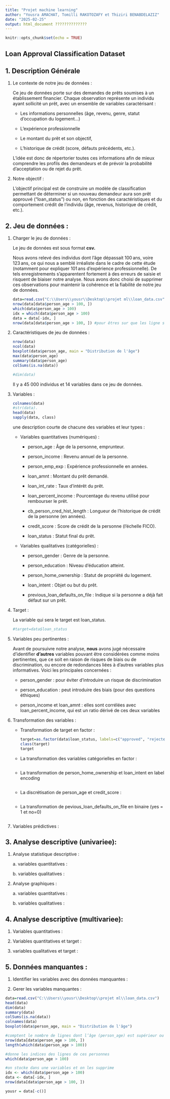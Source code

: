 ---
title: "Projet machine learning"
author: "Yousra AMACHAT, Tomilli RAKOTOZAFY et Thiziri BENABDELAZIZ" 
date: "2025-02-25"
output: html_document ??????????????
---

```{r setup, include=FALSE}
knitr::opts_chunk$set(echo = TRUE)
```

## Loan Approval Classification Dataset

## **1. Description Générale**

1.  Le contexte de notre jeu de données :

    Ce jeu de données porte sur des demandes de prêts soumises à un établissement financier. Chaque observation représente un individu ayant sollicité un prêt, avec un ensemble de variables caractérisant :

    -   Les informations personnelles (âge, revenu, genre, statut d’occupation du logement…)

    -   L’expérience professionnelle

    -   Le montant du prêt et son objectif,

    -   L’historique de crédit (score, défauts précédents, etc.).

    L’idée est donc de répertorier toutes ces informations afin de mieux comprendre les profils des demandeurs et de prévoir la probabilité d’acceptation ou de rejet du prêt.

2.  Notre objectif :

    L’objectif principal est de construire un modèle de classification permettant de déterminer si un nouveau demandeur aura son prêt approuvé (“loan_status”) ou non, en fonction des caractéristiques et du comportement crédit de l’individu (âge, revenus, historique de crédit, etc.).

## **2. Jeu de données :**

1.  Charger le jeu de données :

    Le jeu de données est sous format **csv.**

    Nous avons relevé des individus dont l’âge dépassait 100 ans, voire 123 ans, ce qui nous a semblé irréaliste dans le cadre de cette étude (notamment pour expliquer 101 ans d’expérience professionnelle). De tels enregistrements s’apparentent fortement à des erreurs de saisie et risquent de biaiser notre analyse. Nous avons donc choisi de supprimer ces observations pour maintenir la cohérence et la fiabilité de notre jeu de données.

    ```{r}
    data=read.csv("C:\\Users\\yousr\\Desktop\\projet ml\\loan_data.csv")
    nrow(data[data$person_age > 100, ]) 
    which(data$person_age > 100)
    idx = which(data$person_age > 100) 
    data = data[-idx, ] 
    nrow(data[data$person_age > 100, ]) #pour êtres sur que les ligne sont supprimees.
    ```

2.  Caractéristiques de jeu de données :

    ```{r}
    nrow(data) 
    ncol(data) 
    boxplot(data$person_age, main = "Distribution de l'âge")
    max(data$person_age)
    summary(data$person_age)
    colSums(is.na(data))

    #dim(data)
    ```

    Il y a 45 000 individus et 14 variables dans ce jeu de données.

3.  Variables :

    ```{r}
    colnames(data) 
    #str(data).
    head(data) 
    sapply(data, class)
    ```

    une description courte de chacune des variables et leur types :

    -   Variables quantitatives (numériques) :

        -   person_age : Âge de la personne, emprunteur.

        -   person_income : Revenu annuel de la personne.

        -   person_emp_exp : Expérience professionnelle en années.

        -   loan_amnt : Montant du prêt demandé.

        -   loan_int_rate : Taux d’intérêt du prêt.

        -   loan_percent_income : Pourcentage du revenu utilisé pour rembourser le prêt.

        -   cb_person_cred_hist_length : Longueur de l’historique de crédit de la personne (en années).

        -   credit_score : Score de crédit de la personne (l’échelle FICO).

        -   loan_status : Statut final du prêt.

    -   Variables qualitatives (catégorielles) :

        -   person_gender : Genre de la personne.

        -   person_education : Niveau d’éducation atteint.

        -   person_home_ownership : Statut de propriété du logement.

        -   loan_intent : Objet ou but du prêt.

        -   previous_loan_defaults_on_file : Indique si la personne a déjà fait défaut sur un prêt.

4.  Target :

    La variable qui sera le target est loan_status.

    ```{r}
    #target=data$loan_status
    ```

5.  Variables peu pertinentes :

    Avant de poursuivre notre analyse, **nous** avons jugé nécessaire d’identifier **d’autres** variables pouvant être considérées comme moins pertinentes, que ce soit en raison de risques de biais ou de discrimination, ou encore de redondances liées à d’autres variables plus informatives. Voici les principales concernées :

    -   person_gender : pour éviter d’introduire un risque de discrimination

    -   person_education : peut introduire des biais (pour des questions éthiques)

    -   person_income et loan_amnt : elles sont corrélées avec loan_percent_income, qui est un ratio dérivé de ces deux variables 

6.  Transformation des variables :

    -   Transformation de target en factor :

        ```{r}
        target=as.factor(data$loan_status, labels=c("approved", "rejected"))
        class(target) 
        target
        ```

    -   La transformation des variables catégorielles en factor :

        ```{r}

        ```

    -   La transformation de person_home_ownership et loan_intent en label encoding

        ```{r}

        ```

    -   La discrétisation de person_age et credit_score :

        ```{r}

        ```

    -   La transformation de pevious_loan_defaults_on_file en binaire (yes = 1 et no=0)

        ```{r}

        ```

7.  Variables prédictives :

## **3. Analyse descriptive (univariee):**

1.  Analyse statistique descriptive :

    a\. variables quantitatives :

    b\. variables qualitatives :

2.  Analyse graphiques :

    a\. variables quantitatives :

    b\. variables qualitatives :

## **4. Analyse descriptive (multivariee):**

1.  Variables quantitatives :

2.  Variables quantitatives et target :

3.  variables qualitatives et target :

## **5. Données manquantes :**

1.  Identifier les variables avec des données manquantes :

2.  Gerer les variables manquantes :

```{r}
data=read.csv("C:\\Users\\yousr\\Desktop\\projet ml\\loan_data.csv")
head(data)
dim(data)
summary(data)
colSums(is.na(data))
colnames(data)
boxplot(data$person_age, main = "Distribution de l'âge")

#comptent le nombre de lignes dont l’âge (person_age) est supérieur ou égal à 100 .
nrow(data[data$person_age > 100, ])
length(which(data$person_age > 100))

#donne les indices des lignes de ces personnes 
which(data$person_age > 100)

#on stocke dans une variables et on les supprime
idx <- which(data$person_age > 100)
data <- data[-idx, ]
nrow(data[data$person_age > 100, ])

```

```{r}
yousr = data[-c()]
```
